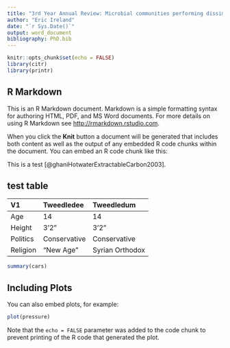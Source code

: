 ```yaml
---
title: "3rd Year Annual Review: Microbial communities performing dissimilatory nitrate reduction to ammonium in Australian forest soils"
author: "Eric Ireland"
date: "`r Sys.Date()`"
output: word_document
bibliography: PhD.bib
---
```


```r
knitr::opts_chunk$set(echo = FALSE)
library(citr)
library(printr)
```

## R Markdown

This is an R Markdown document. Markdown is a simple formatting syntax for authoring HTML, PDF, and MS Word documents. For more details on using R Markdown see <http://rmarkdown.rstudio.com>.

When you click the **Knit** button a document will be generated that includes both content as well as the output of any embedded R code chunks within the document. You can embed an R code chunk like this:

This is a test [@ghaniHotwaterExtractableCarbon2003].

## test table

V1         Tweedledee       Tweedledum
--------   --------------   ----------------
Age        14               14
Height     3'2"             3'2"
Politics   Conservative     Conservative
Religion   "New Age"        Syrian Orthodox
---------  --------------   ----------------

```r
summary(cars)
```

## Including Plots

You can also embed plots, for example:

```r
plot(pressure)
```

Note that the `echo = FALSE` parameter was added to the code chunk to prevent printing of the R code that generated the plot.
